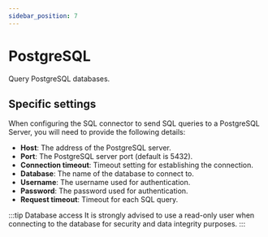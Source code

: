 ```yaml
---
sidebar_position: 7
---
```



# PostgreSQL

Query PostgreSQL databases.

## Specific settings

When configuring the SQL connector to send SQL queries to a PostgreSQL Server, you will need to provide the following details:

- **Host**: The address of the PostgreSQL server.
- **Port**: The PostgreSQL server port (default is 5432).
- **Connection timeout**: Timeout setting for establishing the connection.
- **Database**: The name of the database to connect to.
- **Username**: The username used for authentication.
- **Password**: The password used for authentication.
- **Request timeout**: Timeout for each SQL query.

:::tip Database access
It is strongly advised to use a read-only user when connecting to the database for security and data integrity
purposes.
:::

<ThrottlingSettings />

<ItemSettings />
